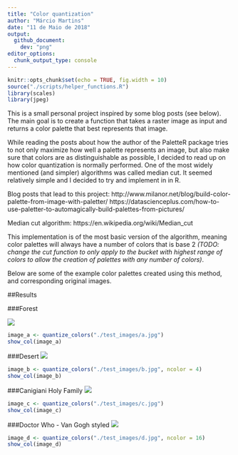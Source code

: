 ```yaml
---
title: "Color quantization"
author: "Márcio Martins"
date: "11 de Maio de 2018"
output: 
  github_document:
    dev: "png"
editor_options: 
  chunk_output_type: console
---
```


```r
knitr::opts_chunk$set(echo = TRUE, fig.width = 10)
source("./scripts/helper_functions.R")
library(scales)
library(jpeg)
```

This is a small personal project inspired by some blog posts (see below). The main goal is to create a function that takes a raster image as input and returns a color palette that best represents that image.  


While reading the posts about how the author of the PaletteR package tries to not only maximize how well a palette represents an image, but also make sure that colors are as distinguishable as possible, I decided to read up on how color quantization is normally performed. One of the most widely mentioned (and simpler) algorithms was called median cut. It seemed relatively simple and I decided to try and implement in in R.


Blog posts that lead to this project:
http://www.milanor.net/blog/build-color-palette-from-image-with-paletter/
https://datascienceplus.com/how-to-use-paletter-to-automagically-build-palettes-from-pictures/

Median cut algorithm:
https://en.wikipedia.org/wiki/Median_cut

This implementation is of the most basic version of the algorithm, meaning color palettes will always have a number of colors that is base 2 *(TODO: change the cut function to only apply to the bucket with highest range of colors to allow the creation of palettes with any number of colors)*.

Below are some of the example color palettes created using this method, and corresponding original images.

##Results  

###Forest  

![](test_images/a.jpg)

```r
image_a <- quantize_colors("./test_images/a.jpg")
show_col(image_a)
```

###Desert
![](test_images/b.jpg)
```r
image_b <- quantize_colors("./test_images/b.jpg", ncolor = 4)
show_col(image_b)
```

###Canigiani Holy Family
![](test_images/c.jpg)
```r
image_c <- quantize_colors("./test_images/c.jpg")
show_col(image_c)
```

###Doctor Who - Van Gogh styled
![](test_images/d.jpg)
```r
image_d <- quantize_colors("./test_images/d.jpg", ncolor = 16)
show_col(image_d)
```